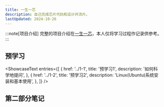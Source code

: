 ```yaml
---
title: 一生一芯
description: 自己完成芯片代码和设计并流片。
lastUpdated: 2024-10-26
---
```


:::note[项目介绍]
完整的项目介绍在[一生一芯](https://ysyx.oscc.cc/docs/#%E6%95%99%E5%AD%A6%E8%B5%84%E6%BA%90)，本人仅将学习过程作记录供参考。
:::

## 预学习

<ShowcaseText
  entries={[
    {
      href: '../1-1',
      title: '预学习1',
      description: '如何科学地提问',
    },
    {
      href: '../1-2',
      title: '预学习2',
      description: 'Linux(Ubuntu)系统安装和基本使用',
    },
  ]}
/>

## 第二部分笔记